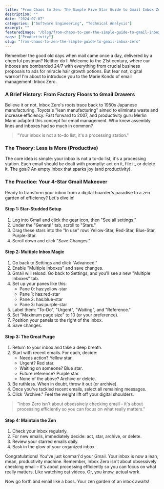 ```yaml
---
title: "From Chaos to Zen: The Simple Five Star Guide to Gmail Inbox Zero"
description: ""
date: "2024-07-07"
categories: ["Software Engineering", "Technical Analysis"]
excerpt: ""
featuredImage: "/blog/from-chaos-to-zen-the-simple-guide-to-gmail-inbox-zero.jpg"
tags: ["Productivity"]
slug: "from-chaos-to-zen-the-simple-guide-to-gmail-inbox-zero"
---
```


Remember the good old days when mail came once a day, delivered by a cheerful postman? Neither do I. Welcome to the 21st century, where our inboxes are bombarded 24/7 with everything from crucial business proposals to ads for miracle hair growth potions. But fear not, digital warrior! I'm about to introduce you to the Marie Kondo of email management: Inbox Zero.

### A Brief History: From Factory Floors to Gmail Drawers

Believe it or not, Inbox Zero's roots trace back to 1950s Japanese manufacturing. Toyota's "lean manufacturing" aimed to eliminate waste and increase efficiency. Fast forward to 2007, and productivity guru Merlin Mann adapted this concept for email management. Who knew assembly lines and inboxes had so much in common?

> "Your inbox is not a to-do list, it's a processing station."

### The Theory: Less is More (Productive)

The core idea is simple: your inbox is not a to-do list, it's a processing station. Each email should be dealt with promptly: act on it, file it, or delete it. The goal? An empty inbox that sparks joy (and productivity).

### The Practice: Your 4-Star Gmail Makeover

Ready to transform your inbox from a digital hoarder's paradise to a zen garden of efficiency? Let's dive in!

#### Step 1: Star-Studded Setup

1. Log into Gmail and click the gear icon, then "See all settings."
2. Under the "General" tab, scroll to "Stars."
3. Drag these stars into the "In use" row: Yellow-Star, Red-Star, Blue-Star, Purple-Star.
4. Scroll down and click "Save Changes."

#### Step 2: Multiple Inbox Magic

1. Go back to Settings and click "Advanced."
2. Enable "Multiple Inboxes" and save changes.
3. Gmail will reload. Go back to Settings, and you'll see a new "Multiple Inboxes" tab.
4. Set up your panes like this:
   - Pane 0: has:yellow-star
   - Pane 1: has:red-star
   - Pane 2: has:blue-star
   - Pane 3: has:purple-star
5. Label them: "To-Do", "Urgent", "Waiting", and "Reference."
6. Set "Maximum page size" to 10 (or your preference).
7. Position your panels to the right of the inbox.
8. Save changes.

#### Step 3: The Great Purge

1. Return to your inbox and take a deep breath.
2. Start with recent emails. For each, decide:
   - Needs action? Yellow star.
   - Urgent? Red star.
   - Waiting on someone? Blue star.
   - Future reference? Purple star.
   - None of the above? Archive or delete.
3. Be ruthless. When in doubt, throw it out (or archive).
4. Once you've tackled recent emails, select all remaining messages.
5. Click "Archive." Feel the weight lift off your digital shoulders.

> "Inbox Zero isn't about obsessively checking email – it's about processing efficiently so you can focus on what really matters."

#### Step 4: Maintain the Zen

1. Check your inbox regularly.
2. For new emails, immediately decide: act, star, archive, or delete.
3. Review your starred emails daily.
4. Bask in the glow of your organized inbox.

Congratulations! You've just konmari'd your Gmail. Your inbox is now a lean, mean, productivity machine. Remember, Inbox Zero isn't about obsessively checking email – it's about processing efficiently so you can focus on what really matters. Like watching cat videos. Or, you know, actual work.

Now go forth and email like a boss. Your zen garden of an inbox awaits!
